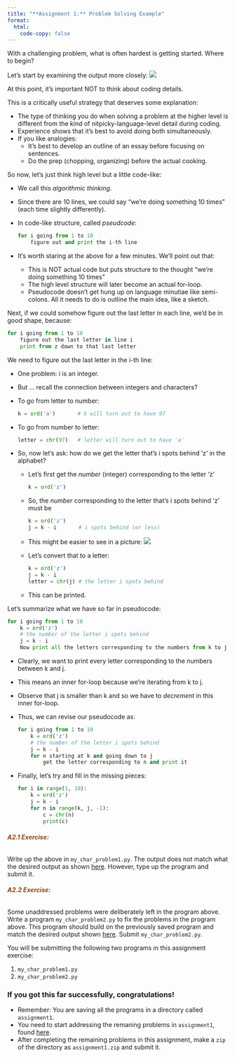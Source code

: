 ```yaml
---
title: "**Assignment 1:** Problem Solving Example"
format:
  html:
    code-copy: false
---
```


<html>
<head>
    <style>
        body {
            -webkit-user-select: none; /* Safari */
            -moz-user-select: none; /* Firefox */
            -ms-user-select: none; /* IE10+/Edge */
            user-select: none; /* Standard */
        }
    </style>
</head>
<body>

<!-- <div class="breadcrumbs">
  <a href="../../../index.qmd">Home</a> &raquo;
  <a href="">Unit 0</a> &raquo;
  <a href="./assignment1.qmd">Assignment 2</a> &raquo;
  <span class="current-page">Problem Solving</span>
</div> -->

With a challenging problem, what is often hardest is getting started. Where to begin?

Let's start by examining the output more closely:
![](../../../media/units/unit0/assignment1/Assignment1_DemoPic1.png)

At this point, it's important NOT to think about coding details.

This is a critically useful strategy that deserves some explanation:

- The type of thinking you do when solving a problem at the higher level is different from the kind of nitpicky-language-level detail during coding.
- Experience shows that it's best to avoid doing both simultaneously.
- If you like analogies:
    - It's best to develop an outline of an essay before focusing on sentences.
    - Do the prep (chopping, organizing) before the actual cooking.

So now, let's just think high level but a little code-like:

- We call this <em>algorithmic thinking</em>.
- Since there are 10 lines, we could say "we're doing something 10 times" (each time slightly differently).
- In code-like structure, called <em>pseudcode</em>:
  
    ```python
    for i going from 1 to 10
        figure out and print the i-th line
    ```
- It's worth staring at the above for a few minutes. We'll point out that:
    - This is NOT actual code but puts structure to the thought "we're doing something 10 times"
    - The high level structure will later become an actual for-loop.
    - Pseudocode doesn't get hung up on language minutiae like semi-colons.
      All it needs to do is outline the main idea, like a sketch.


Next, if we could somehow figure out the last letter in each line, we'd be in good shape, because:
```python
for i going from 1 to 10
    figure out the last letter in line i
    print from z down to that last letter
```

We need to figure out the last letter in the i-th line:

- One problem: i is an integer.
- But ... recall the connection between integers and characters?
- To go from letter to number:
    
    ```python
    k = ord('a')       # k will turn out to have 97
    ```
- To go from number to letter:
    
    ```python
    letter = chr(97)   # letter will turn out to have 'a'
    ```
- So, now let's ask: how do we get the letter that's i spots behind 'z' in the alphabet?
    - Let's first get the <em>number</em> (integer) corresponding to the letter 'z'
    
        ```python
        k = ord('z')
        ```
    - So, the <em>number</em> corresponding to the letter that's i spots behind 'z' must be
        
        ```python
        k = ord('z')
        j = k - i       # i spots behind (or less)
        ```
    - This might be easier to see in a picture:
    ![](../../../media/units/unit0/assignment1/Assignment1_DemoPic2.png)
    - Let's convert that to a letter:

        ```python
        k = ord('z')
        j = k - i
        letter = chr(j) # the letter i spots behind
        ```
    - This can be printed.

Let's summarize what we have so far in pseudocode:
```python
for i going from 1 to 10
    k = ord('z')
    # the number of the letter i spots behind
    j = k - i
    Now print all the letters corresponding to the numbers from k to j
```

- Clearly, we want to print every letter corresponding to the numbers between k and j.
- This means an inner for-loop because we're iterating from k to j.
- Observe that j is smaller than k and so we have to <em>decrement</em> in this inner for-loop.
- Thus, we can revise our pseudocode as:

    ```python
    for i going from 1 to 10
        k = ord('z')
        # the number of the letter i spots behind
        j = k - i
        for n starting at k and going down to j
            get the letter corresponding to n and print it
    ```
- Finally, let's try and fill in the missing pieces:

    ```python
    for i in range(1, 10):
        k = ord('z')
        j = k - i
        for n in range(k, j, -1):
            c = chr(n)
            print(c)
    ```

:::{.callout-caution appearance="simple" icon="false"}
###### <span style="color:#8B4513;">**A2.1 Exercise:** </span>

Write up the above in `my_char_problem1.py`. The output does not match what the desired output as shown [here](../../../media/units/unit0/assignment1/Assignment1_DemoPic1.png). However, type up the program and submit it.
:::

:::{.callout-caution appearance="simple" icon="false"}
###### <span style="color:#8B4513;">**A2.2 Exercise:** </span>
Some unaddressed problems were deliberately left in the program above. Write a program `my_char_problem2.py` to fix the problems in the program above. This program should build on the previously saved program and match the desired output shown [here](../../../media/units/unit0/assignment1/Assignment1_DemoPic1.png).  Submit `my_char_problem2.py`.
:::

:::{.callout-warning}
You will be submitting the following two programs in this assignment exercise: 

1. `my_char_problem1.py`
2. `my_char_problem2.py`
:::

:::{.callout-note}
### If you got this far successfully, congratulations!
- Remember: You are saving all the programs in a directory called `assignment1`.
- You need to start addressing the remaning problems in `assignment1`, found [here](assignment1.qmd).
- After completing the remaining problems in this assignment, make a `zip` of the directory as `assignment1.zip` and submit it.
:::

</body>
</html>